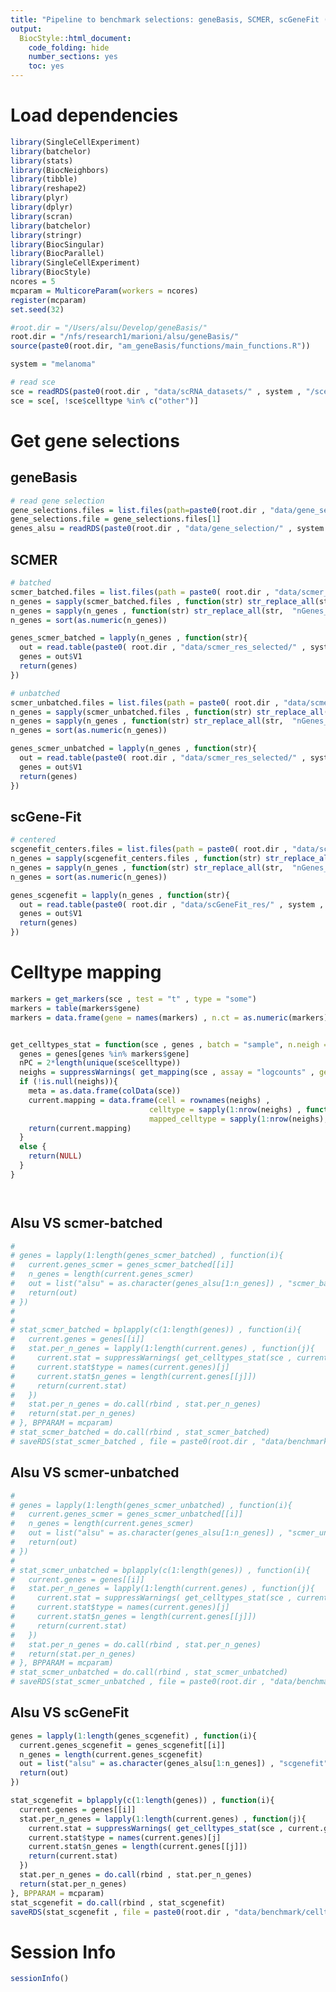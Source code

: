 ```yaml
---
title: "Pipeline to benchmark selections: geneBasis, SCMER, scGeneFit (marker selection) for cell score"
output:
  BiocStyle::html_document:
    code_folding: hide
    number_sections: yes
    toc: yes  
---
```

# Load dependencies

```r


library(SingleCellExperiment)
library(batchelor)
library(stats)
library(BiocNeighbors)
library(tibble)
library(reshape2)
library(plyr)
library(dplyr)
library(scran)
library(batchelor)
library(stringr)
library(BiocSingular)
library(BiocParallel)
library(SingleCellExperiment)
library(BiocStyle)
ncores = 5
mcparam = MulticoreParam(workers = ncores)
register(mcparam)
set.seed(32)

#root.dir = "/Users/alsu/Develop/geneBasis/"
root.dir = "/nfs/research1/marioni/alsu/geneBasis/"
source(paste0(root.dir, "am_geneBasis/functions/main_functions.R"))

system = "melanoma"

# read sce 
sce = readRDS(paste0(root.dir , "data/scRNA_datasets/" , system , "/sce_" , system , ".Rds"))
sce = sce[, !sce$celltype %in% c("other")]

```


# Get gene selections

## geneBasis

```r


# read gene selection 
gene_selections.files = list.files(path=paste0(root.dir , "data/gene_selection/" , system , "/"))
gene_selections.file = gene_selections.files[1]
genes_alsu = readRDS(paste0(root.dir , "data/gene_selection/" , system , "/" , "gene_selection_1.Rds"))


```

## SCMER

```r


# batched
scmer_batched.files = list.files(path = paste0( root.dir , "data/scmer_res_selected/" , system , "/batched/" ))
n_genes = sapply(scmer_batched.files , function(str) str_replace_all(str,  ".txt" , ""))
n_genes = sapply(n_genes , function(str) str_replace_all(str,  "nGenes_" , ""))
n_genes = sort(as.numeric(n_genes))

genes_scmer_batched = lapply(n_genes , function(str){
  out = read.table(paste0( root.dir , "data/scmer_res_selected/" , system , "/batched/nGenes_" , str , ".txt") , header = F)
  genes = out$V1
  return(genes)
})

# unbatched
scmer_unbatched.files = list.files(path = paste0( root.dir , "data/scmer_res_selected/" , system , "/unbatched/" ))
n_genes = sapply(scmer_unbatched.files , function(str) str_replace_all(str,  ".txt" , ""))
n_genes = sapply(n_genes , function(str) str_replace_all(str,  "nGenes_" , ""))
n_genes = sort(as.numeric(n_genes))

genes_scmer_unbatched = lapply(n_genes , function(str){
  out = read.table(paste0( root.dir , "data/scmer_res_selected/" , system , "/unbatched/nGenes_" , str , ".txt") , header = F)
  genes = out$V1
  return(genes)
})


```

## scGene-Fit

```r

# centered
scgenefit_centers.files = list.files(path = paste0( root.dir , "data/scGeneFit_res/" , system , "/centers/" ))
n_genes = sapply(scgenefit_centers.files , function(str) str_replace_all(str,  ".txt" , ""))
n_genes = sapply(n_genes , function(str) str_replace_all(str,  "nGenes_" , ""))
n_genes = sort(as.numeric(n_genes))

genes_scgenefit = lapply(n_genes , function(str){
  out = read.table(paste0( root.dir , "data/scGeneFit_res/" , system , "/centers/nGenes_" , str , ".txt") , header = F)
  genes = out$V1
  return(genes)
})


```

# Celltype mapping

```r


markers = get_markers(sce , test = "t" , type = "some")
markers = table(markers$gene)
markers = data.frame(gene = names(markers) , n.ct = as.numeric(markers))


get_celltypes_stat = function(sce , genes , batch = "sample", n.neigh = 5){
  genes = genes[genes %in% markers$gene]
  nPC = 2*length(unique(sce$celltype))
  neighs = suppressWarnings( get_mapping(sce , assay = "logcounts" , genes = genes, batch = batch, n.neigh = n.neigh, nPC = nPC , get.dist = F , type = "together"))
  if (!is.null(neighs)){
    meta = as.data.frame(colData(sce))
    current.mapping = data.frame(cell = rownames(neighs) ,
                               celltype = sapply(1:nrow(neighs) , function(i) meta$celltype[meta$cell == rownames(neighs)[i]]) ,
                               mapped_celltype = sapply(1:nrow(neighs), function(i) getmode(meta$celltype[match(neighs[i,] , meta$cell)] , 1:n.neigh) ))
    return(current.mapping)
  }
  else {
    return(NULL)
  }
}




```

## Alsu VS scmer-batched

```r

# 
# genes = lapply(1:length(genes_scmer_batched) , function(i){
#   current.genes_scmer = genes_scmer_batched[[i]]
#   n_genes = length(current.genes_scmer)
#   out = list("alsu" = as.character(genes_alsu[1:n_genes]) , "scmer_batched" = as.character(current.genes_scmer))
#   return(out)
# })
# 
# 
# stat_scmer_batched = bplapply(c(1:length(genes)) , function(i){
#   current.genes = genes[[i]]
#   stat.per_n_genes = lapply(1:length(current.genes) , function(j){
#     current.stat = suppressWarnings( get_celltypes_stat(sce , current.genes[[j]] , batch = "sample", n.neigh = 10 ) )
#     current.stat$type = names(current.genes)[j]
#     current.stat$n_genes = length(current.genes[[j]])
#     return(current.stat)
#   })
#   stat.per_n_genes = do.call(rbind , stat.per_n_genes)
#   return(stat.per_n_genes)
# }, BPPARAM = mcparam)
# stat_scmer_batched = do.call(rbind , stat_scmer_batched)
# saveRDS(stat_scmer_batched , file = paste0(root.dir , "data/benchmark/celltype_classic/" , system , "/celltype_classic__scmer_batched.Rds"))


```

## Alsu VS scmer-unbatched

```r

# 
# genes = lapply(1:length(genes_scmer_unbatched) , function(i){
#   current.genes_scmer = genes_scmer_unbatched[[i]]
#   n_genes = length(current.genes_scmer)
#   out = list("alsu" = as.character(genes_alsu[1:n_genes]) , "scmer_unbatched" = as.character(current.genes_scmer))
#   return(out)
# })
# 
# stat_scmer_unbatched = bplapply(c(1:length(genes)) , function(i){
#   current.genes = genes[[i]]
#   stat.per_n_genes = lapply(1:length(current.genes) , function(j){
#     current.stat = suppressWarnings( get_celltypes_stat(sce , current.genes[[j]] , batch = "sample", n.neigh = 10 ) )
#     current.stat$type = names(current.genes)[j]
#     current.stat$n_genes = length(current.genes[[j]])
#     return(current.stat)
#   })
#   stat.per_n_genes = do.call(rbind , stat.per_n_genes)
#   return(stat.per_n_genes)
# }, BPPARAM = mcparam)
# stat_scmer_unbatched = do.call(rbind , stat_scmer_unbatched)
# saveRDS(stat_scmer_unbatched , file = paste0(root.dir , "data/benchmark/celltype_classic/" , system , "/celltype_classic__scmer_unbatched.Rds"))


```

## Alsu VS scGeneFit

```r


genes = lapply(1:length(genes_scgenefit) , function(i){
  current.genes_scgenefit = genes_scgenefit[[i]]
  n_genes = length(current.genes_scgenefit)
  out = list("alsu" = as.character(genes_alsu[1:n_genes]) , "scgenefit" = as.character(current.genes_scgenefit))
  return(out)
})

stat_scgenefit = bplapply(c(1:length(genes)) , function(i){
  current.genes = genes[[i]]
  stat.per_n_genes = lapply(1:length(current.genes) , function(j){
    current.stat = suppressWarnings( get_celltypes_stat(sce , current.genes[[j]] , batch = "sample", n.neigh = 10 ) )
    current.stat$type = names(current.genes)[j]
    current.stat$n_genes = length(current.genes[[j]])
    return(current.stat)
  })
  stat.per_n_genes = do.call(rbind , stat.per_n_genes)
  return(stat.per_n_genes)
}, BPPARAM = mcparam)
stat_scgenefit = do.call(rbind , stat_scgenefit)
saveRDS(stat_scgenefit , file = paste0(root.dir , "data/benchmark/celltype_classic/" , system , "/celltype_classic__scgenefit.Rds"))


```


# Session Info

```r
sessionInfo()
```
